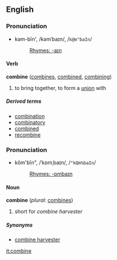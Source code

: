 ==English==
===Pronunciation===
*kəm-bīn', /kəmˈbaɪn/, /<tt>k@m"baIn</tt>/
*:[[Rhymes:English:-aɪn|Rhymes: -aɪn]]

====Verb====
'''combine''' ([[combines]], [[combined]], [[combining]])

#to bring together, to form a [[union]] with

=====Derived terms=====
*[[combination]]
*[[combinatory]]
*[[combined]]
*[[recombine]]

===Pronunciation===
*kŏm'bīn", /ˈkɒmˌbaɪn/, /<tt>"kQm%baIn</tt>/
*:[[Rhymes:English:-ɒmbaɪn|Rhymes: -ɒmbaɪn]]

====Noun====
'''combine'''  (''plural:'' [[combines]])

# short for ''combine harvester''

=====Synonyms=====
*[[combine harvester]]

[[it:combine]]